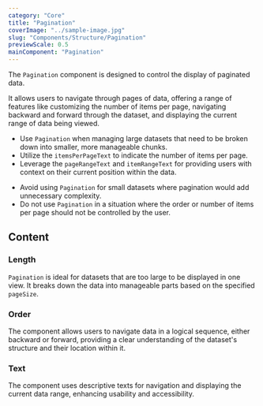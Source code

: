 ```yaml
---
category: "Core"
title: "Pagination"
coverImage: "../sample-image.jpg"
slug: "Components/Structure/Pagination"
previewScale: 0.5
mainComponent: "Pagination"
---
```


The `Pagination` component is designed to control the display of paginated data.

It allows users to navigate through pages of data, offering a range of features like customizing the number of items per page, navigating backward and forward through the dataset, and displaying the current range of data being viewed.

<DoUse>

- Use `Pagination` when managing large datasets that need to be broken down into smaller, more manageable chunks.
- Utilize the `itemsPerPageText` to indicate the number of items per page.
- Leverage the `pageRangeText` and `itemRangeText` for providing users with context on their current position within the data.

</DoUse>

<DoNotUse>

- Avoid using `Pagination` for small datasets where pagination would add unnecessary complexity.
- Do not use `Pagination` in a situation where the order or number of items per page should not be controlled by the user.

</DoNotUse>

## Content

### Length

`Pagination` is ideal for datasets that are too large to be displayed in one view. It breaks down the data into manageable parts based on the specified `pageSize`.

### Order

The component allows users to navigate data in a logical sequence, either backward or forward, providing a clear understanding of the dataset's structure and their location within it.

### Text

The component uses descriptive texts for navigation and displaying the current data range, enhancing usability and accessibility.
